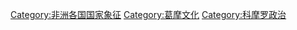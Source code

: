 [[Category:非洲各国国家象征|Category:非洲各国国家象征]]
[[Category:葛摩文化|Category:葛摩文化]]
[[Category:科摩罗政治|Category:科摩罗政治]]
